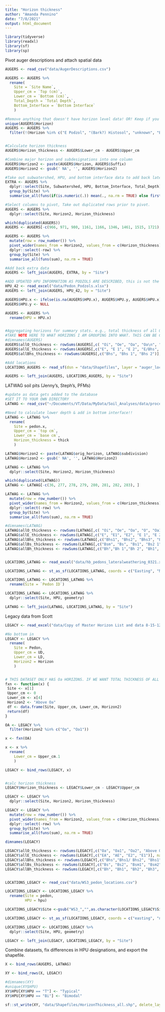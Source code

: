 ```yaml
---
title: "Horizon thickness"
author: "Amanda Pennino"
date: "7/8/2021"
output: html_document
---
```


```r
library(tidyverse)
library(readxl)
library(sf)
library(sp)

```

Pivot auger descriptions and attach spatial data
```r
AUGERS <- read_csv("data/AugerDescriptions.csv")

AUGERS <- AUGERS %>% 
  rename(
    Site = `Site Name`,
    Upper_cm = `Top (cm)`,
    Lower_cm = `Bottom (cm)`,
    Total_Depth = `Total Depth`,
    Bottom_Interface = `Bottom Interface`
    )

#Remove anything that doesn't have horizon level data! OR! Keep if you're just interested in mapping the HPU
unique(AUGERS$Horizon)
AUGERS <- AUGERS %>% 
  filter(!(Horizon %in% c("E Podzol", "(Bark?) Histosol", "unknown", "Bhs podzol", "Bedrock", "Histosol", "Unknown podzol", "Bedrock", "Dark E Podzol", "Bhs Podzol", "E Podzol\n", "Bedrock Histosol")))


#Calculate horizon thickness
AUGERS$Horizon_thickness <- AUGERS$Lower_cm - AUGERS$Upper_cm

#Combine major horizon and subdesignations into one column
AUGERS$Horizon2 <- paste(AUGERS$Horizon, AUGERS$Suffix)
AUGERS$Horizon2 <- gsub(' NA', '', AUGERS$Horizon2)

#Take out subwatershed, HPU, and bottom interface data to add back later after pivots.
EXTRA <- AUGERS %>% 
  dplyr::select(Site, Subwatershed, HPU, Bottom_Interface, Total_Depth) %>%
  group_by(Site) %>%
  summarise_all(funs(if(is.numeric(.)) mean(., na.rm = TRUE) else first(.)))

#Select columns to pivot, Take out duplicated rows prior to pivot.
AUGERS <- AUGERS %>% 
  dplyr::select(Site, Horizon2, Horizon_thickness)

which(duplicated(AUGERS))
AUGERS <- AUGERS[-c(966, 971, 980, 1161, 1166, 1346, 1461, 1515, 1721), ] 

AUGERS <- AUGERS %>% 
  mutate(row = row_number()) %>%
  pivot_wider(names_from = Horizon2, values_from = c(Horizon_thickness)) %>%
  dplyr::select(-row) %>% 
  group_by(Site) %>% 
  summarise_all(funs(sum), na.rm = TRUE)

#Add back extra data
AUGERS <- left_join(AUGERS, EXTRA, by = "Site")

#ADD UPDATED HPU INFORMATION AS PODZOLS ARE DESCRIBED, this is not the most efficient way, but it works.
HPU_42 <- read_excel("data/Pedon_Podzols.xlsx")
AUGERS <- left_join(AUGERS, HPU_42, by = "Site")

AUGERS$HPU.x <- ifelse(is.na(AUGERS$HPU.x), AUGERS$HPU.y, AUGERS$HPU.x)
AUGERS$HPU.y <- NULL

AUGERS <- AUGERS %>%
  rename(HPU = HPU.x)


#Aggregating horizons for summary stats. e.g., total thickness of all O-horizons
#TAKE NOTE HERE TO WHAT HORIZONS I AM GROUPING INTO WHAT. THIS CAN BE CHANGED.
#dimnames(AUGERS)
AUGERS$allO_thickness <- rowSums(AUGERS[,c( "Oi", "Oe", "Oa", "Oa\n", "Oe\n", "Oa 1", "Oa 2", "O", "Oi\n", "Oa\n 2")], na.rm=TRUE)
AUGERS$allE_thickness <- rowSums(AUGERS[,c("E", "E 1", "E 2", "E/Bhs", "E/Bhs 1", "E/B", "Eb")], na.rm=TRUE)
AUGERS$allBhs_thickness <- rowSums(AUGERS[,c("Bhs", "Bhs 1", "Bhs 2")], na.rm=TRUE)

#Add locations
LOCATIONS_AUGERS <- read_sf(dsn = "data/Shapefiles", layer = "auger_locations_allsub")

AUGERS <- left_join(AUGERS, LOCATIONS_AUGERS, by = "Site")

```


LATWAG soil pits (Jenny's, Steph's, PFMs)
```r
#update as data gets added to the database
#SET IT TO YOUR OWN DIRECTORY
LATWAG <- read_csv("~/Documents/VT/Data/MyData/Soil_Analyses/data/processed/LATWAG_Soil_Database.csv")

#Need to calculate lower depth & add in bottom interface!!
LATWAG <- LATWAG %>% 
  rename(
    Site = pedon.x,
    Upper_cm = `top cm`,
    Lower_cm = `base cm`,
    Horizon_thickness = thick
    )

LATWAG$Horizon2 <- paste(LATWAG$orig_horizon, LATWAG$subdivision)
LATWAG$Horizon2 <- gsub(' NA', '', LATWAG$Horizon2)

LATWAG <- LATWAG %>%
  dplyr::select(Site, Horizon2, Horizon_thickness)

which(duplicated(LATWAG))
LATWAG <- LATWAG[-c(36, 277, 278, 279, 280, 281, 282, 283), ] 

LATWAG <- LATWAG %>% 
  mutate(row = row_number()) %>%
  pivot_wider(names_from = Horizon2, values_from = c(Horizon_thickness)) %>%
  dplyr::select(-row) %>%
  group_by(Site) %>% 
  summarise_all(funs(sum), na.rm = TRUE)

#dimnames(LATWAG)
LATWAG$allO_thickness <- rowSums(LATWAG[,c( "Oi", "Oe", "Oa", "O", "Oa1", "Oa2")], na.rm=TRUE)
LATWAG$allE_thickness <- rowSums(LATWAG[,c("E", "E1", "E2", "E 1", "E 2", "E 3", "E 4", "E1 1", "E1 2")], na.rm=TRUE)
LATWAG$allBhs_thickness <- rowSums(LATWAG[,c("Bhs1", "Bhs2", "Bhs3", "Bhs2 1","Bhs2 2", "Bhs3 1", "Bhs3 2", "Bhs3 3", "Bhs", "Bhs2 3")], na.rm=TRUE)
LATWAG$allBs_thickness <- rowSums(LATWAG[,c("Bsm", "Bs", "Bs1", "Bs2 1", "Bs2 2", "Bs 1", "Bs 2", "Bs 2", "Bs 3")], na.rm=TRUE)
LATWAG$allBh_thickness <- rowSums(LATWAG[,c("Bh","Bh 1","Bh 2", "Bh1", "Bh2"  )], na.rm=TRUE)


LOCATIONS_LATWAG <- read_excel("data/hb_pedons_lateralweathering_0321.xlsx", sheet = "pedon data")

LOCATIONS_LATWAG <- st_as_sf(LOCATIONS_LATWAG, coords = c("Easting", "Northing"))

LOCATIONS_LATWAG <- LOCATIONS_LATWAG %>%
  rename(Site = `Pedon ID`)

LOCATIONS_LATWAG <- LOCATIONS_LATWAG %>%
  dplyr::select(Site, HPU, geometry)

LATWAG <- left_join(LATWAG, LOCATIONS_LATWAG, by = "Site")

```


Legacy data from Scott

```r
LEGACY <- read_excel("data/Copy of Master Horizon List and data 8-15-12.xlsx")

#No bottom in
LEGACY <- LEGACY %>% 
  rename(
    Site = Pedon,
    Upper_cm = UD,
    Lower_cm = LD,
    Horizon2 = Horizon
    )


# THIS DATASET ONLY HAS Oa HORIZONS. IF WE WANT TOTAL THICKNESS OF ALL O-HORIZONS WE WILL NEED TO TAKE THE UPPER BOUNDARY FROM THE Oa AND SAY EVERYTHING ABOVE IT IS OTHER O-HORIZON
fxn <- function(x) {
 Site <- x[1]
 Upper_cm <- 0
 Lower_cm <- x[4]
 Horizon2 <- "Above Oa"
 df <- data.frame(Site, Upper_cm, Lower_cm, Horizon2)
 return(df)
}

OA <- LEGACY %>% 
  filter(Horizon2 %in% c("Oa", "Oa1"))

x <- fxn(OA)

x <- x %>% 
  rename(
    Lower_cm = Upper_cm.1
    )

LEGACY <- bind_rows(LEGACY, x)


#calc horizon thickness
LEGACY$Horizon_thickness <- LEGACY$Lower_cm - LEGACY$Upper_cm

LEGACY <- LEGACY %>%
  dplyr::select(Site, Horizon2, Horizon_thickness)

LEGACY <- LEGACY %>% 
  mutate(row = row_number()) %>%
  pivot_wider(names_from = Horizon2, values_from = c(Horizon_thickness)) %>%
  dplyr::select(-row) %>%
  group_by(Site) %>% 
  summarise_all(funs(sum), na.rm = TRUE)

dimnames(LEGACY)

LEGACY$allO_thickness <- rowSums(LEGACY[,c("Oa", "Oa1", "Oa2", "Above Oa")], na.rm=TRUE)
LEGACY$allE_thickness <- rowSums(LEGACY[,c("EA", "AE", "E2", "E1")], na.rm=TRUE)
LEGACY$allBhs_thickness <- rowSums(LEGACY[,c("Bhs","Bhs1/ Bhs2", "Bhs1", "Bhs2", "Bhs/ Bs", "Bhsm", "Bhsm1", "Bhsm2", "Bhs3")], na.rm=TRUE)
LEGACY$allBs_thickness <- rowSums(LEGACY[,c("Bs", "Bs2", "Bsm1", "Bsm2", "Bsm")], na.rm=TRUE)
LEGACY$allBh_thickness <- rowSums(LEGACY[,c("Bh", "Bh1", "Bh2", "Bh3", "Bh4", "Bh5", "Bh6")], na.rm=TRUE)


LOCATIONS_LEGACY <- read_csv("data/WS3_pedon_locations.csv")

LOCATIONS_LEGACY <- LOCATIONS_LEGACY %>%
  rename(Site = pedon, 
         HPU = hpu)

LOCATIONS_LEGACY$Site <-gsub("WS3_","",as.character(LOCATIONS_LEGACY$Site))

LOCATIONS_LEGACY <- st_as_sf(LOCATIONS_LEGACY, coords = c("easting", "northing"))

LOCATIONS_LEGACY <- LOCATIONS_LEGACY %>%
  dplyr::select(Site, HPU, geometry)

LEGACY <- left_join(LEGACY, LOCATIONS_LEGACY, by = "Site")

```


Combine datasets, fix differences in HPU designations, and export the shapefile.

```r

X <- bind_rows(AUGERS, LATWAG)

XY <- bind_rows(X, LEGACY)

#dimnames(XY)
#unique(XY$HPU)
XY$HPU[XY$HPU == "T"] <- "Typical"
XY$HPU[XY$HPU == "Bi"] <- "Bimodal"

sf::st_write(XY, "data/Shapefiles/HorizonThickness_all.shp", delete_layer=TRUE)

```
